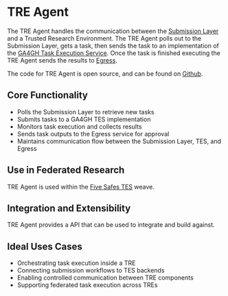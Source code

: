 # TRE Agent

The TRE Agent handles the communication between the [Submission Layer](/software/submission) and a Trusted Research Environment.
The TRE Agent polls out to the Submission Layer, gets a task, then sends the task to an implementation of the [GA4GH Task Execution Service](/standards/#task-execution-service-tes).
Once the task is finished executing the TRE Agent sends the results to [Egress](/software/egress).

The code for TRE Agent is open source, and can be found on [Github](https://github.com/SwanseaUniversityMedical/DARE-Control).

## Core Functionality

- Polls the Submission Layer to retrieve new tasks
- Submits tasks to a GA4GH TES implementation
- Monitors task execution and collects results
- Sends task outputs to the Egress service for approval
- Maintains communication flow between the Submission Layer, TES, and Egress

## Use in Federated Research

TRE Agent is used within the [Five Safes TES](/five_safes_tes) weave.

## Integration and Extensibility

TRE Agent provides a API that can be used to integrate and build against.

## Ideal Uses Cases

- Orchestrating task execution inside a TRE
- Connecting submission workflows to TES backends
- Enabling controlled communication between TRE components
- Supporting federated task execution across TREs
